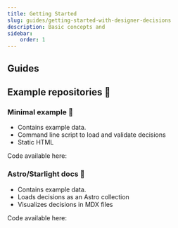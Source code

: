 ```yaml
---
title: Getting Started
slug: guides/getting-started-with-designer-decisions
description: Basic concepts and
sidebar:
    order: 1
---
```



## Guides

<LinkCard
    href="/guides/capturing-design-decisions-in-data"
    title="Capturing design decisions in data"
/>
<LinkCard
    href="/guides/validating-design-decisions-with-schemas"
    title="Validate decisions using JSON schema and validators"
/>
<LinkCard
    href="/guides/generating-css-variables-from-design-decisions-and-tokens"
    title="Generate CSS variables from design decisions and design tokens"
/>
<LinkCard
    href="/guides/documenting-design-decisions-with-mdx"
    title="Document design decisions and tokens with MDX components"
/>

## Example repositories 🚧

### Minimal example 🚧

-   Contains example data.
-   Command line script to load and validate decisions
-   Static HTML

Code available here:

### Astro/Starlight docs 🚧

-   Contains example data.
-   Loads decisions as an Astro collection
-   Visualizes decisions in MDX files

Code available here:
